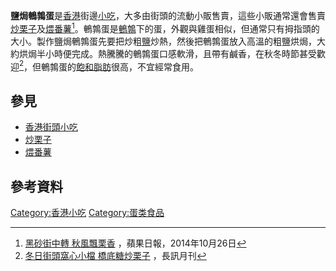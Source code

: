 {{noteTA
|1=zh-cn:小吃; zh-hk:小食;zh-mo:小食; zh-tw:小吃;
}}


'''鹽焗鵪鶉蛋'''是[[香港|香港]]街邊[[小吃|小吃]]，大多由街頭的流動小販售賣，這些小販通常還會售賣[[炒栗子|炒栗子]]及[[煨番薯|煨番薯]]<ref>[http://hk.apple.nextmedia.com/supplement/food/art/20141026/18911241 黑砂街中轉 秋風飄栗香] {{Wayback|url=http://hk.apple.nextmedia.com/supplement/food/art/20141026/18911241 |date=20151126063619 }}，蘋果日報，2014年10月26日</ref>。鵪鶉蛋是[[鵪鶉|鵪鶉]]下的蛋，外觀與雞蛋相似，但通常只有拇指頭的大小。製作鹽焗鵪鶉蛋先要把炒粗[[食盐|鹽]]炒熱，然後把鵪鶉蛋放入高溫的粗鹽烘焗，大約烘焗半小時便完成。熱騰騰的鵪鶉蛋口感軟滑，且帶有鹹香，在秋冬時節甚受歡迎<ref>[http://www.goldenage.hk/b5/ga/ga_article.php?article_id=637 冬日街頭窩心小檔 橋底糖炒栗子] {{Wayback|url=http://www.goldenage.hk/b5/ga/ga_article.php?article_id=637 |date=20151126040940 }}，長訊月刊</ref>，但鵪鶉蛋的[[飽和脂肪|飽和脂肪]]很高，不宜經常食用。

== 參見 ==
*[[香港街頭小吃|香港街頭小吃]]
*[[炒栗子|炒栗子]]
*[[煨番薯|煨番薯]]

== 參考資料 ==
{{reflist}}

[[Category:香港小吃|Category:香港小吃]]
[[Category:蛋类食品|Category:蛋类食品]]


{{food-stub}}